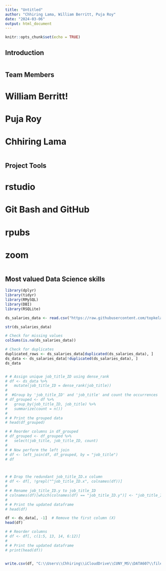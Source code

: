 ```yaml
---
title: "Untitled"
author: "Chhiring Lama, William Berritt, Puja Roy"
date: "2024-03-06"
output: html_document
---
```


```r
knitr::opts_chunk$set(echo = TRUE)
```

## Introduction

```r

```

## Team Members

# William Berritt!
# Puja Roy
# Chhiring Lama

```r

```

## Project Tools

# rstudio
# Git Bash and GitHub
# rpubs
# zoom
```r

```

## Most valued Data Science skills

```r
library(dplyr)
library(tidyr)
library(RMySQL)
library(DBI)
library(RSQLite)
```


```r
ds_salaries_data <- read.csv("https://raw.githubusercontent.com/topkelama/project3/main/ds_salaries.csv")
```


```r
str(ds_salaries_data)
```


```r
# Check for missing values
colSums(is.na(ds_salaries_data))

```


```r
# Check for duplicates
duplicated_rows <- ds_salaries_data[duplicated(ds_salaries_data), ]
ds_data <- ds_salaries_data[!duplicated(ds_salaries_data), ]
ds_data
```

```r


```


```r
# # Assign unique job_title_ID using dense_rank
# df <- ds_data %>%
#   mutate(job_title_ID = dense_rank(job_title))
# 
#  #Group by 'job_title_ID' and 'job_title' and count the occurrences
# df_grouped <- df %>%
#   group_by(job_title_ID, job_title) %>%
#   summarize(count = n())
# 
# # Print the grouped data
# head(df_grouped)
```


```r
# # Reorder columns in df_grouped
# df_grouped <- df_grouped %>%
#   select(job_title, job_title_ID, count)
# 
# # Now perform the left join
# df <- left_join(df, df_grouped, by = "job_title")
# df
```
```r

```

```r

```


```r
# # Drop the redundant job_title_ID.x column
# df <- df[, !grepl("^job_title_ID.x", colnames(df))]
# 
# # Rename job_title_ID.y to job_title_ID
# colnames(df)[which(colnames(df) == "job_title_ID.y")] <- "job_title_ID"
# 
# # Print the updated dataframe
# head(df)
```


```r
df <- ds_data[, -1]  # Remove the first column (X)
head(df)
```


```r
# # Reorder columns
# df <- df[, c(1:5, 13, 14, 6:12)]
# 
# # Print the updated dataframe
# print(head(df))

```


```r


```

```r
write.csv(df, "C:\\Users\\Chhiring\\iCloudDrive\\CUNY_MS\\DATA607\\file.csv", row.names = FALSE)
```

